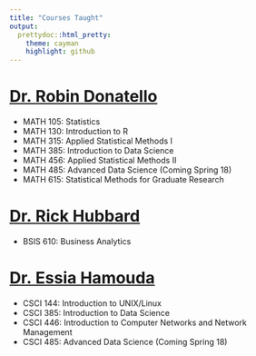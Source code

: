 ---
title: "Courses Taught"
output:
  prettydoc::html_pretty:
    theme: cayman
    highlight: github
---

# [Dr. Robin Donatello](https://apps.csuchico.edu/directory/Employee/rjeffries)

* MATH 105: Statistics
* MATH 130: Introduction to R
* MATH 315: Applied Statistical Methods I
* MATH 385: Introduction to Data Science
* MATH 456: Applied Statistical Methods II
* MATH 485: Advanced Data Science (Coming Spring 18)
* MATH 615: Statistical Methods for Graduate Research


# [Dr. Rick Hubbard](https://apps.csuchico.edu/directory/Employee/rphubbard)

* BSIS 610: Business Analytics


# [Dr. Essia Hamouda](https://www.csuchico.edu/csci/faculty-staff/Hamouda,%20Essia%20Ph.D..shtml)

* CSCI 144: Introduction to UNIX/Linux
* CSCI 385: Introduction to Data Science
* CSCI 446: Introduction to Computer Networks and Network Management
* CSCI 485: Advanced Data Science (Coming Spring 18)

